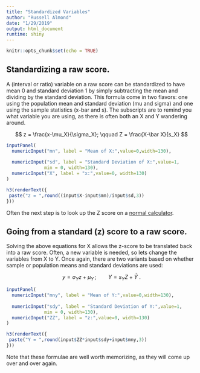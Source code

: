 ```yaml
---
title: "Standardized Variables"
author: "Russell Almond"
date: "1/29/2019"
output: html_document
runtime: shiny
---
```


```r
knitr::opts_chunk$set(echo = TRUE)

```

## Standardizing a raw score.  

A (interval or ratio) variable on a raw score can be standardized to have mean 0 and standard deviation 1 by simply subtracting the mean and dividing by the standard deviation.  This formula come in two flavors:  one using the population mean and standard deviation (mu and sigma) and one using the sample statistics (x-bar and s).  The subscripts are to remind you what variable you are using, as there is often both an X and Y wandering around.


$$ z = \frac{x-\mu_X}{\sigma_X}; \qquad Z = \frac{X-\bar X}{s_X} $$

```r
inputPanel(
  numericInput("mn", label = "Mean of X:",value=0,width=130),
  
  numericInput("sd", label = "Standard Deviation of X:",value=1,
              min = 0, width=130),
  numericInput("X", label = "x:",value=0, width=130)
)

h3(renderText({
 paste("z = ",round((input$X-input$mn)/input$sd,3))
}))
```

Often the next step is to look up the Z score on a 
[normal calculator](NormalCalculator.Rmd).

## Going from a standard (z) score to a raw score.

Solving the above equations for X allows the z-score to be translated back into a raw score.  Often, a new variable is needed, so lets change the variables from X to Y.  Once again, there are two variants based on whether sample or population means and standard deviations are used:

$$ y = \sigma_Y z + \mu_Y\, ; \qquad Y = s_Y Z + \bar{Y}\ .$$
```r
inputPanel(
  numericInput("mny", label = "Mean of Y:",value=0,width=130),
  
  numericInput("sdy", label = "Standard Deviation of Y:",value=1,
              min = 0, width=130),
  numericInput("ZZ", label = "z:",value=0, width=130)
)

h3(renderText({
 paste("Y = ",round(input$ZZ*input$sdy+input$mny,3))
}))
```

Note that these formulae are well worth memorizing, as they will come up over and over again.
